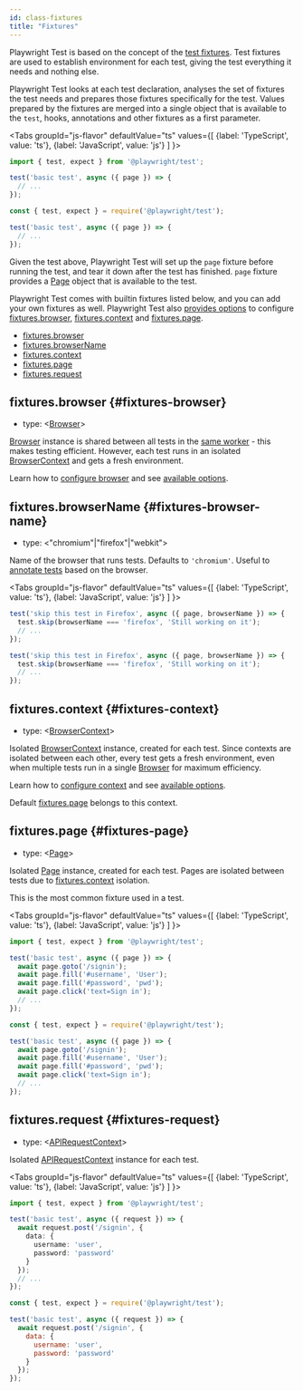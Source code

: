 ```yaml
---
id: class-fixtures
title: "Fixtures"
---
```


Playwright Test is based on the concept of the [test fixtures](./test-fixtures.mdx). Test fixtures are used to establish environment for each test, giving the test everything it needs and nothing else.

Playwright Test looks at each test declaration, analyses the set of fixtures the test needs and prepares those fixtures specifically for the test. Values prepared by the fixtures are merged into a single object that is available to the `test`, hooks, annotations and other fixtures as a first parameter.

<Tabs
  groupId="js-flavor"
  defaultValue="ts"
  values={[
    {label: 'TypeScript', value: 'ts'},
    {label: 'JavaScript', value: 'js'}
  ]
}>
<TabItem value="ts">

```ts
import { test, expect } from '@playwright/test';

test('basic test', async ({ page }) => {
  // ...
});
```

</TabItem>
<TabItem value="js">

```js
const { test, expect } = require('@playwright/test');

test('basic test', async ({ page }) => {
  // ...
});
```

</TabItem>
</Tabs>

Given the test above, Playwright Test will set up the `page` fixture before running the test, and tear it down after the test has finished. `page` fixture provides a [Page] object that is available to the test.

Playwright Test comes with builtin fixtures listed below, and you can add your own fixtures as well. Playwright Test also [provides options][TestOptions] to  configure [fixtures.browser](./api/class-fixtures.mdx#fixtures-browser), [fixtures.context](./api/class-fixtures.mdx#fixtures-context) and [fixtures.page](./api/class-fixtures.mdx#fixtures-page).


- [fixtures.browser](./api/class-fixtures.mdx#fixtures-browser)
- [fixtures.browserName](./api/class-fixtures.mdx#fixtures-browser-name)
- [fixtures.context](./api/class-fixtures.mdx#fixtures-context)
- [fixtures.page](./api/class-fixtures.mdx#fixtures-page)
- [fixtures.request](./api/class-fixtures.mdx#fixtures-request)

## fixtures.browser {#fixtures-browser}
- type: &#60;[Browser]&#62;

[Browser] instance is shared between all tests in the [same worker](./test-parallel.mdx) - this makes testing efficient. However, each test runs in an isolated [BrowserContext]  and gets a fresh environment.

Learn how to [configure browser](./test-configuration.mdx) and see [available options][TestOptions].

## fixtures.browserName {#fixtures-browser-name}
- type: &#60;"chromium"|"firefox"|"webkit"&#62;

Name of the browser that runs tests. Defaults to `'chromium'`. Useful to [annotate tests](./test-annotations.mdx) based on the browser.

<Tabs
  groupId="js-flavor"
  defaultValue="ts"
  values={[
    {label: 'TypeScript', value: 'ts'},
    {label: 'JavaScript', value: 'js'}
  ]
}>
<TabItem value="ts">

```ts
test('skip this test in Firefox', async ({ page, browserName }) => {
  test.skip(browserName === 'firefox', 'Still working on it');
  // ...
});
```

</TabItem>
<TabItem value="js">

```js
test('skip this test in Firefox', async ({ page, browserName }) => {
  test.skip(browserName === 'firefox', 'Still working on it');
  // ...
});
```

</TabItem>
</Tabs>

## fixtures.context {#fixtures-context}
- type: &#60;[BrowserContext]&#62;

Isolated [BrowserContext] instance, created for each test. Since contexts are isolated between each other, every test gets a fresh environment, even when multiple tests run in a single [Browser] for maximum efficiency.

Learn how to [configure context](./test-configuration.mdx) and see [available options][TestOptions].

Default [fixtures.page](./api/class-fixtures.mdx#fixtures-page) belongs to this context.

## fixtures.page {#fixtures-page}
- type: &#60;[Page]&#62;

Isolated [Page] instance, created for each test. Pages are isolated between tests due to [fixtures.context](./api/class-fixtures.mdx#fixtures-context) isolation.

This is the most common fixture used in a test.

<Tabs
  groupId="js-flavor"
  defaultValue="ts"
  values={[
    {label: 'TypeScript', value: 'ts'},
    {label: 'JavaScript', value: 'js'}
  ]
}>
<TabItem value="ts">

```ts
import { test, expect } from '@playwright/test';

test('basic test', async ({ page }) => {
  await page.goto('/signin');
  await page.fill('#username', 'User');
  await page.fill('#password', 'pwd');
  await page.click('text=Sign in');
  // ...
});
```

</TabItem>
<TabItem value="js">

```js
const { test, expect } = require('@playwright/test');

test('basic test', async ({ page }) => {
  await page.goto('/signin');
  await page.fill('#username', 'User');
  await page.fill('#password', 'pwd');
  await page.click('text=Sign in');
  // ...
});
```

</TabItem>
</Tabs>

## fixtures.request {#fixtures-request}
- type: &#60;[APIRequestContext]&#62;

Isolated [APIRequestContext] instance for each test.

<Tabs
  groupId="js-flavor"
  defaultValue="ts"
  values={[
    {label: 'TypeScript', value: 'ts'},
    {label: 'JavaScript', value: 'js'}
  ]
}>
<TabItem value="ts">

```ts
import { test, expect } from '@playwright/test';

test('basic test', async ({ request }) => {
  await request.post('/signin', {
    data: {
      username: 'user',
      password: 'password'
    }
  });
  // ...
});
```

</TabItem>
<TabItem value="js">

```js
const { test, expect } = require('@playwright/test');

test('basic test', async ({ request }) => {
  await request.post('/signin', {
    data: {
      username: 'user',
      password: 'password'
    }
  });
});
```

</TabItem>
</Tabs>

[Accessibility]: ./api/class-accessibility.mdx "Accessibility"
[Android]: ./api/class-android.mdx "Android"
[AndroidDevice]: ./api/class-androiddevice.mdx "AndroidDevice"
[AndroidInput]: ./api/class-androidinput.mdx "AndroidInput"
[AndroidSocket]: ./api/class-androidsocket.mdx "AndroidSocket"
[AndroidWebView]: ./api/class-androidwebview.mdx "AndroidWebView"
[APIRequest]: ./api/class-apirequest.mdx "APIRequest"
[APIRequestContext]: ./api/class-apirequestcontext.mdx "APIRequestContext"
[APIResponse]: ./api/class-apiresponse.mdx "APIResponse"
[Browser]: ./api/class-browser.mdx "Browser"
[BrowserContext]: ./api/class-browsercontext.mdx "BrowserContext"
[BrowserServer]: ./api/class-browserserver.mdx "BrowserServer"
[BrowserType]: ./api/class-browsertype.mdx "BrowserType"
[CDPSession]: ./api/class-cdpsession.mdx "CDPSession"
[ConsoleMessage]: ./api/class-consolemessage.mdx "ConsoleMessage"
[Coverage]: ./api/class-coverage.mdx "Coverage"
[Dialog]: ./api/class-dialog.mdx "Dialog"
[Download]: ./api/class-download.mdx "Download"
[Electron]: ./api/class-electron.mdx "Electron"
[ElectronApplication]: ./api/class-electronapplication.mdx "ElectronApplication"
[ElementHandle]: ./api/class-elementhandle.mdx "ElementHandle"
[FileChooser]: ./api/class-filechooser.mdx "FileChooser"
[Frame]: ./api/class-frame.mdx "Frame"
[JSHandle]: ./api/class-jshandle.mdx "JSHandle"
[Keyboard]: ./api/class-keyboard.mdx "Keyboard"
[Locator]: ./api/class-locator.mdx "Locator"
[Logger]: ./api/class-logger.mdx "Logger"
[Mouse]: ./api/class-mouse.mdx "Mouse"
[Page]: ./api/class-page.mdx "Page"
[Playwright]: ./api/class-playwright.mdx "Playwright"
[Request]: ./api/class-request.mdx "Request"
[Response]: ./api/class-response.mdx "Response"
[Route]: ./api/class-route.mdx "Route"
[Selectors]: ./api/class-selectors.mdx "Selectors"
[TimeoutError]: ./api/class-timeouterror.mdx "TimeoutError"
[Touchscreen]: ./api/class-touchscreen.mdx "Touchscreen"
[Tracing]: ./api/class-tracing.mdx "Tracing"
[Video]: ./api/class-video.mdx "Video"
[WebSocket]: ./api/class-websocket.mdx "WebSocket"
[Worker]: ./api/class-worker.mdx "Worker"
[Fixtures]: ./api/class-fixtures.mdx "Fixtures"
[Test]: ./api/class-test.mdx "Test"
[TestConfig]: ./api/class-testconfig.mdx "TestConfig"
[TestError]: ./api/class-testerror.mdx "TestError"
[TestInfo]: ./api/class-testinfo.mdx "TestInfo"
[TestOptions]: ./api/class-testoptions.mdx "TestOptions"
[TestProject]: ./api/class-testproject.mdx "TestProject"
[WorkerInfo]: ./api/class-workerinfo.mdx "WorkerInfo"
[Location]: ./api/class-location.mdx "Location"
[Reporter]: ./api/class-reporter.mdx "Reporter"
[Suite]: ./api/class-suite.mdx "Suite"
[TestCase]: ./api/class-testcase.mdx "TestCase"
[TestResult]: ./api/class-testresult.mdx "TestResult"
[TestStep]: ./api/class-teststep.mdx "TestStep"
[Element]: https://developer.mozilla.org/en-US/docs/Web/API/element "Element"
[EvaluationArgument]: ./core-concepts.mdx#evaluation-argument "EvaluationArgument"
[Promise]: https://developer.mozilla.org/en-US/docs/Web/JavaScript/Reference/Global_Objects/Promise "Promise"
[iterator]: https://developer.mozilla.org/en-US/docs/Web/JavaScript/Reference/Iteration_protocols "Iterator"
[origin]: https://developer.mozilla.org/en-US/docs/Glossary/Origin "Origin"
[selector]: https://developer.mozilla.org/en-US/docs/Web/CSS/CSS_Selectors "selector"
[Serializable]: https://developer.mozilla.org/en-US/docs/Web/JavaScript/Reference/Global_Objects/JSON/stringify#Description "Serializable"
[UIEvent.detail]: https://developer.mozilla.org/en-US/docs/Web/API/UIEvent/detail "UIEvent.detail"
[UnixTime]: https://en.wikipedia.org/wiki/Unix_time "Unix Time"
[xpath]: https://developer.mozilla.org/en-US/docs/Web/XPath "xpath"

[Array]: https://developer.mozilla.org/en-US/docs/Web/JavaScript/Reference/Global_Objects/Array "Array"
[boolean]: https://developer.mozilla.org/en-US/docs/Web/JavaScript/Data_structures#Boolean_type "Boolean"
[Buffer]: https://nodejs.org/api/buffer.html#buffer_class_buffer "Buffer"
[ChildProcess]: https://nodejs.org/api/child_process.html "ChildProcess"
[Error]: https://nodejs.org/api/errors.html#errors_class_error "Error"
[EventEmitter]: https://nodejs.org/api/events.html#events_class_eventemitter "EventEmitter"
[function]: https://developer.mozilla.org/en-US/docs/Web/JavaScript/Reference/Global_Objects/Function "Function"
[Map]: https://developer.mozilla.org/en-US/docs/Web/JavaScript/Reference/Global_Objects/Map "Map"
[null]: https://developer.mozilla.org/en-US/docs/Web/JavaScript/Reference/Global_Objects/null "null"
[number]: https://developer.mozilla.org/en-US/docs/Web/JavaScript/Data_structures#Number_type "Number"
[Object]: https://developer.mozilla.org/en-US/docs/Web/JavaScript/Reference/Global_Objects/Object "Object"
[Promise]: https://developer.mozilla.org/en-US/docs/Web/JavaScript/Reference/Global_Objects/Promise "Promise"
[Readable]: https://nodejs.org/api/stream.html#stream_class_stream_readable "Readable"
[RegExp]: https://developer.mozilla.org/en-US/docs/Web/JavaScript/Reference/Global_Objects/RegExp "RegExp"
[string]: https://developer.mozilla.org/en-US/docs/Web/JavaScript/Data_structures#String_type "string"
[void]: https://developer.mozilla.org/en-US/docs/Web/JavaScript/Reference/Global_Objects/undefined "void"
[URL]: https://nodejs.org/api/url.html "URL"

[all available image tags]: https://mcr.microsoft.com/v2/playwright/tags/list "all available image tags"
[Docker Hub]: https://hub.docker.com/_/microsoft-playwright "Docker Hub"
[Dockerfile.focal]: https://github.com/microsoft/playwright/blob/master/utils/docker/Dockerfile.focal "Dockerfile.focal"
